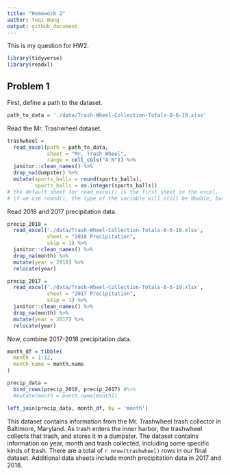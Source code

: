 ```yaml
---
title: "Homework 2"
author: Yuqi Wang
output: github_document
---
```


This is my question for HW2.

```r
library(tidyverse)
library(readxl)
```

## Problem 1

First, define a path to the dataset.
```r
path_to_data = './data/Trash-Wheel-Collection-Totals-8-6-19.xlsx'
```

Read the Mr. Trashwheel dataset.
```r
trashwheel = 
  read_excel(path = path_to_data,
             sheet = "Mr. Trash Wheel",
             range = cell_cols("A:N")) %>% 
  janitor::clean_names() %>% 
  drop_na(dumpster) %>% 
  mutate(sports_balls = round(sports_balls),
         sports_balls = as.integer(sports_balls))
# the default sheet for read_excel() is the first sheet in the excel.
# if we use round(), the type of the variable will still be double, but if we use as.integer, the type will be integer after transformation.
```

Read 2018 and 2017 precipitation data.

```r
precip_2018 = 
  read_excel('./data/Trash-Wheel-Collection-Totals-8-6-19.xlsx',
             sheet = "2018 Precipitation",
             skip = 1) %>% 
  janitor::clean_names() %>% 
  drop_na(month) %>% 
  mutate(year = 2018) %>% 
  relocate(year)

precip_2017 = 
  read_excel('./data/Trash-Wheel-Collection-Totals-8-6-19.xlsx',
             sheet = "2017 Precipitation",
             skip = 1) %>% 
  janitor::clean_names() %>% 
  drop_na(month) %>% 
  mutate(year = 2017) %>% 
  relocate(year)
```

Now, combine 2017-2018 precipitation data.

```r
month_df = tibble(
  month = 1:12,
  month_name = month.name
)

precip_data = 
  bind_rows(precip_2018, precip_2017) #%>% 
  #mutate(month = month.name[month])

left_join(precip_data, month_df, by = 'month')
```

This dataset contains information from the Mr. Trashwheel trash collector in Baltimore, Maryland. As trash enters the inner harbor, the trashwheel collects that trash, and stores it in a dumpster. The dataset contains information on year, month and trash collected, including some specific kinds of trash. There are a total of `r nrow(trashwheel)` rows in our final dataset. Additional data sheets include month precipitation data in 2017 and 2018.